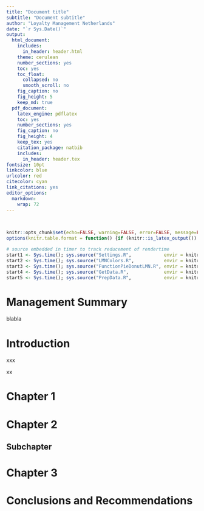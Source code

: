 ```yaml
---
title: "Document title"
subtitle: "Document subtitle"
author: "Loyalty Management Netherlands"
date: "`r Sys.Date()`"
output:
  html_document:
    includes:
      in_header: header.html
    theme: cerulean
    number_sections: yes
    toc: yes
    toc_float:
      collapsed: no
      smooth_scroll: no
    fig_caption: no
    fig_height: 5
    keep_md: true
  pdf_document: 
    latex_engine: pdflatex
    toc: yes
    number_sections: yes
    fig_caption: no
    fig_height: 4
    keep_tex: yes
    citation_package: natbib
    includes:
      in_header: header.tex
fontsize: 10pt
linkcolor: blue
urlcolor: red
citecolor: cyan
link_citations: yes
editor_options: 
  markdown: 
    wrap: 72
---
```


<!-- ldh: This line is how you make comments in markdown, won't show in the document -->

\

```r
knitr::opts_chunk$set(echo=FALSE, warning=FALSE, error=FALSE, message=FALSE)
options(knitr.table.format = function() {if (knitr::is_latex_output()) 'latex' else 'pandoc'})
```

```r
# source embedded in timer to track reducement of rendertime
start1 <- Sys.time(); sys.source("Settings.R",            envir = knitr::knit_global()); end1 <- Sys.time() - start1
start2 <- Sys.time(); sys.source("LMNColors.R",           envir = knitr::knit_global()); end2 <- Sys.time() - start2
start3 <- Sys.time(); sys.source("FunctionPieDonutLMN.R", envir = knitr::knit_global()); end3 <- Sys.time() - start3
start4 <- Sys.time(); sys.source("GetData.R",             envir = knitr::knit_global()); end4 <- Sys.time() - start4
start5 <- Sys.time(); sys.source("PrepData.R",            envir = knitr::knit_global()); end5 <- Sys.time() - start5
```

\newpage

# Management Summary

blabla
\newpage

# Introduction

xxx

xx

# Chapter 1

# Chapter 2

## Subchapter

# Chapter 3

# Conclusions and Recommendations
